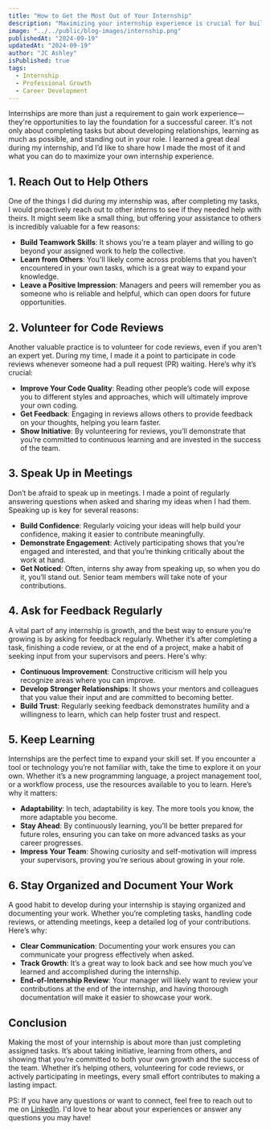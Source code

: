```yaml
---
title: "How to Get the Most Out of Your Internship"
description: "Maximizing your internship experience is crucial for building skills, relationships, and making a lasting impact. Learn practical strategies for success."
image: "../../public/blog-images/internship.png"
publishedAt: "2024-09-19"
updatedAt: "2024-09-19"
author: "JC Ashley"
isPublished: true
tags:
  - Internship
  - Professional Growth
  - Career Development
---
```



Internships are more than just a requirement to gain work experience—they're opportunities to lay the foundation for a successful career. It's not only about completing tasks but about developing relationships, learning as much as possible, and standing out in your role. I learned a great deal during my internship, and I’d like to share how I made the most of it and what you can do to maximize your own internship experience.

## 1. Reach Out to Help Others

One of the things I did during my internship was, after completing my tasks, I would proactively reach out to other interns to see if they needed help with theirs. It might seem like a small thing, but offering your assistance to others is incredibly valuable for a few reasons:

- **Build Teamwork Skills**: It shows you're a team player and willing to go beyond your assigned work to help the collective.
- **Learn from Others**: You'll likely come across problems that you haven’t encountered in your own tasks, which is a great way to expand your knowledge.
- **Leave a Positive Impression**: Managers and peers will remember you as someone who is reliable and helpful, which can open doors for future opportunities.

## 2. Volunteer for Code Reviews

Another valuable practice is to volunteer for code reviews, even if you aren't an expert yet. During my time, I made it a point to participate in code reviews whenever someone had a pull request (PR) waiting. Here’s why it’s crucial:

- **Improve Your Code Quality**: Reading other people’s code will expose you to different styles and approaches, which will ultimately improve your own coding.
- **Get Feedback**: Engaging in reviews allows others to provide feedback on your thoughts, helping you learn faster.
- **Show Initiative**: By volunteering for reviews, you’ll demonstrate that you’re committed to continuous learning and are invested in the success of the team.

## 3. Speak Up in Meetings

Don’t be afraid to speak up in meetings. I made a point of regularly answering questions when asked and sharing my ideas when I had them. Speaking up is key for several reasons:

- **Build Confidence**: Regularly voicing your ideas will help build your confidence, making it easier to contribute meaningfully.
- **Demonstrate Engagement**: Actively participating shows that you’re engaged and interested, and that you’re thinking critically about the work at hand.
- **Get Noticed**: Often, interns shy away from speaking up, so when you do it, you’ll stand out. Senior team members will take note of your contributions.

## 4. Ask for Feedback Regularly

A vital part of any internship is growth, and the best way to ensure you’re growing is by asking for feedback regularly. Whether it’s after completing a task, finishing a code review, or at the end of a project, make a habit of seeking input from your supervisors and peers. Here's why:

- **Continuous Improvement**: Constructive criticism will help you recognize areas where you can improve.
- **Develop Stronger Relationships**: It shows your mentors and colleagues that you value their input and are committed to becoming better.
- **Build Trust**: Regularly seeking feedback demonstrates humility and a willingness to learn, which can help foster trust and respect.

## 5. Keep Learning

Internships are the perfect time to expand your skill set. If you encounter a tool or technology you’re not familiar with, take the time to explore it on your own. Whether it’s a new programming language, a project management tool, or a workflow process, use the resources available to you to learn. Here’s why it matters:

- **Adaptability**: In tech, adaptability is key. The more tools you know, the more adaptable you become.
- **Stay Ahead**: By continuously learning, you’ll be better prepared for future roles, ensuring you can take on more advanced tasks as your career progresses.
- **Impress Your Team**: Showing curiosity and self-motivation will impress your supervisors, proving you’re serious about growing in your role.

## 6. Stay Organized and Document Your Work

A good habit to develop during your internship is staying organized and documenting your work. Whether you’re completing tasks, handling code reviews, or attending meetings, keep a detailed log of your contributions. Here’s why:

- **Clear Communication**: Documenting your work ensures you can communicate your progress effectively when asked.
- **Track Growth**: It’s a great way to look back and see how much you’ve learned and accomplished during the internship.
- **End-of-Internship Review**: Your manager will likely want to review your contributions at the end of the internship, and having thorough documentation will make it easier to showcase your work.

## Conclusion

Making the most of your internship is about more than just completing assigned tasks. It’s about taking initiative, learning from others, and showing that you’re committed to both your own growth and the success of the team. Whether it’s helping others, volunteering for code reviews, or actively participating in meetings, every small effort contributes to making a lasting impact.

PS: If you have any questions or want to connect, feel free to reach out to me on [LinkedIn](https://www.linkedin.com/in/jeremy-ashley-webdev/). I'd love to hear about your experiences or answer any questions you may have!

